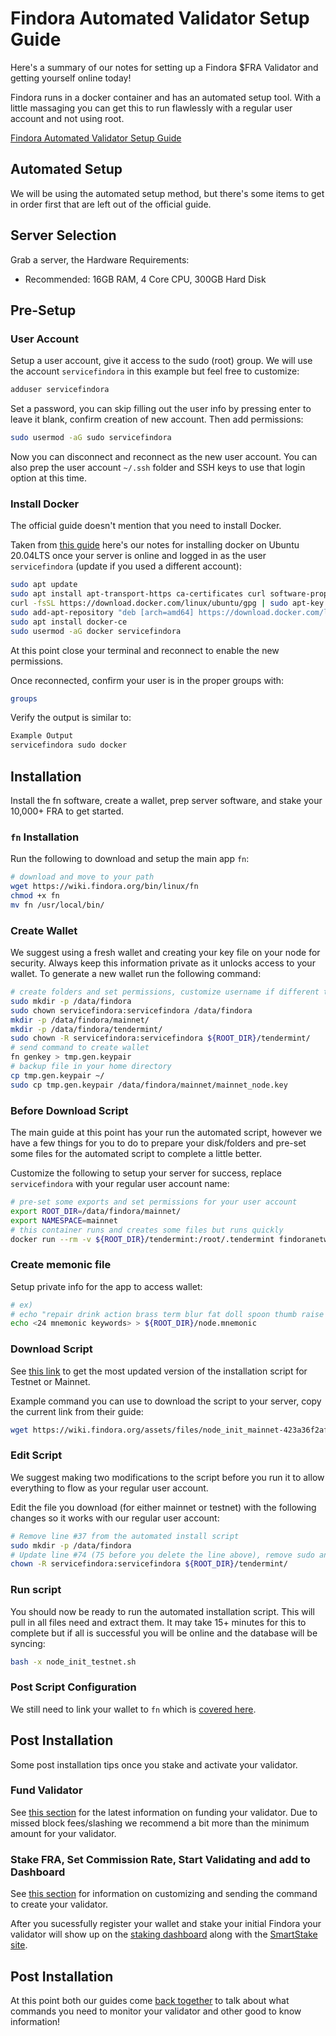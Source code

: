 # Findora Automated Validator Setup Guide
Here's a summary of our notes for setting up a Findora $FRA Validator and getting yourself online today!

Findora runs in a docker container and has an automated setup tool. With a little massaging you can get this to run flawlessly with a regular user account and not using root.

[Findora Automated Validator Setup Guide](https://wiki.findora.org/docs/guides/auto-setup)

## Automated Setup
We will be using the automated setup method, but there's some items to get in order first that are left out of the official guide.

## Server Selection
Grab a server, the Hardware Requirements:
- Recommended: 16GB RAM, 4 Core CPU, 300GB Hard Disk

## Pre-Setup
### User Account
Setup a user account, give it access to the sudo (root) group. We will use the account `servicefindora` in this example but feel free to customize:

```bash
adduser servicefindora
```

Set a password, you can skip filling out the user info by pressing enter to leave it blank, confirm creation of new account. Then add permissions:

```bash
sudo usermod -aG sudo servicefindora
```

Now you can disconnect and reconnect as the new user account. You can also prep the user account `~/.ssh` folder and SSH keys to use that login option at this time.

### Install Docker
The official guide doesn't mention that you need to install Docker. 

Taken from [this guide](https://www.digitalocean.com/community/tutorials/how-to-install-and-use-docker-on-ubuntu-20-04) here's our notes for installing docker on Ubuntu 20.04LTS once your server is online and logged in as the user `servicefindora` (update if you used a different account):

```bash
sudo apt update
sudo apt install apt-transport-https ca-certificates curl software-properties-common
curl -fsSL https://download.docker.com/linux/ubuntu/gpg | sudo apt-key add -
sudo add-apt-repository "deb [arch=amd64] https://download.docker.com/linux/ubuntu focal stable"
sudo apt install docker-ce
sudo usermod -aG docker servicefindora
```

At this point close your terminal and reconnect to enable the new permissions.

Once reconnected, confirm your user is in the proper groups with:

```bash
groups
```


Verify the output is similar to:

```bash
Example Output
servicefindora sudo docker
```

## Installation
Install the fn software, create a wallet, prep server software, and stake your 10,000+ FRA to get started.

### `fn` Installation
Run the following to download and setup the main app `fn`:

```bash
# download and move to your path
wget https://wiki.findora.org/bin/linux/fn
chmod +x fn
mv fn /usr/local/bin/
```

### Create Wallet
We suggest using a fresh wallet and creating your key file on your node for security. Always keep this information private as it unlocks access to your wallet. To generate a new wallet run the following command:

```bash
# create folders and set permissions, customize username if different than `servicefindora`
sudo mkdir -p /data/findora
sudo chown servicefindora:servicefindora /data/findora
mkdir -p /data/findora/mainnet/
mkdir -p /data/findora/tendermint/
sudo chown -R servicefindora:servicefindora ${ROOT_DIR}/tendermint/
# send command to create wallet
fn genkey > tmp.gen.keypair
# backup file in your home directory
cp tmp.gen.keypair ~/
sudo cp tmp.gen.keypair /data/findora/mainnet/mainnet_node.key
```

### Before Download Script
The main guide at this point has your run the automated script, however we have a few things for you to do to prepare your disk/folders and pre-set some files for the automated script to complete a little better.

Customize the following to setup your server for success, replace `servicefindora` with your regular user account name:

```bash
# pre-set some exports and set permissions for your user account
export ROOT_DIR=/data/findora/mainnet/
export NAMESPACE=mainnet
# this container runs and creates some files but runs quickly
docker run --rm -v ${ROOT_DIR}/tendermint:/root/.tendermint findoranetwork/findorad:latest init --mainnet || exit 1
```

### Create memonic file
Setup private info for the app to access wallet:

```bash
# ex)
# echo "repair drink action brass term blur fat doll spoon thumb raise squirrel tornado engine tumble picnic approve elegant tube urge ghost secret seminar blame" > ${ROOT_DIR}/node.mnemonic
echo <24 mnemonic keywords> > ${ROOT_DIR}/node.mnemonic
```

### Download Script

See [this link](https://wiki.findora.org/docs/guides/auto-setup#download-and-run-the-automated-setup-script) to get the most updated version of the installation script for Testnet or Mainnet.

Example command you can use to download the script to your server, copy the current link from their guide:

```bash
wget https://wiki.findora.org/assets/files/node_init_mainnet-423a36f2afake9de7ff63e61d3d4c1.sh
```


### Edit Script
We suggest making two modifications to the script before you run it to allow everything to flow as your regular user account. 

Edit the file you download (for either mainnet or testnet) with the following changes so it works with our regular user account:
```bash
# Remove line #37 from the automated install script
sudo mkdir -p /data/findora
# Update line #74 (75 before you delete the line above), remove sudo and update user account
chown -R servicefindora:servicefindora ${ROOT_DIR}/tendermint/
```

### Run script
You should now be ready to run the automated installation script. This will pull in all files need and extract them. It may take 15+ minutes for this to complete but if all is successful you will be online and the database will be syncing:

```bash
bash -x node_init_testnet.sh
```

### Post Script Configuration
We still need to link your wallet to `fn` which is [covered here](https://wiki.findora.org/docs/guides/auto-setup#setup-fn-cli-tool).

## Post Installation
Some post installation tips once you stake and activate your validator.

### Fund Validator
See [this section](https://wiki.findora.org/docs/guides/auto-setup#fund-your-validator) for the latest information on funding your validator. Due to missed block fees/slashing we recommend a bit more than the minimum amount for your validator.

### Stake FRA, Set Commission Rate, Start Validating and add to Dashboard
See [this section](https://wiki.findora.org/docs/guides/auto-setup#stake-initial-fra-and-set-commission-rate) for information on customizing and sending the command to create your validator.

After you sucessfully register your wallet and stake your initial Findora your validator will show up on the [staking dashboard](https://findorascan.io/nodes) along with the [SmartStake site](https://findora.smartstake.io/).

## Post Installation
At this point both our guides come [back together](/findora/post) to talk about what commands you need to monitor your validator and other good to know information!